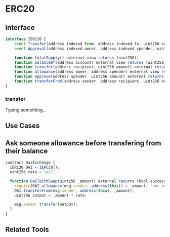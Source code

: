 
# ERC20

## Interface

```javascript
interface IERC20 {
    event Transfer(address indexed from, address indexed to, uint256 value);
    event Approval(address indexed owner, address indexed spender, uint256 value);

    function totalSupply() external view returns (uint256);
    function balanceOf(address account) external view returns (uint256);
    function transfer(address recipient, uint256 amount) external returns (bool);
    function allowance(address owner, address spender) external view returns (uint256);
    function approve(address spender, uint256 amount) external returns (bool);
    function transferFrom(address sender, address recipient, uint256 amount) external returns (bool);
}
```

### transfer

Typing something...

## Use Cases

## Ask someone allowance before transfering from their balance

```javascript
contract DaiExchange {
  IERC20 DAI = IERC20();
  uint256 rate = 1e17;

  function DaiToEthSwap(uint256 _amount) external returns (bool success) {
    require(DAI.allowance(msg.sender, address(this)) > _amount, 'not enough allowance');
    DAI.transferFrom(msg.sender, address(this), _amount);
    uint256 output = _amount * rate;

    msg.sender.transfer(output);
  }
}
```

## Related Tools

<ChecksumAddressFormatter />
